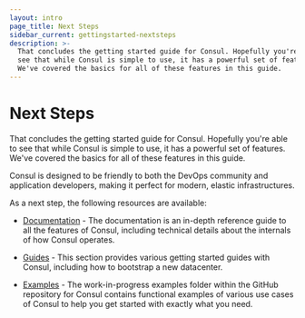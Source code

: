 ```yaml
---
layout: intro
page_title: Next Steps
sidebar_current: gettingstarted-nextsteps
description: >-
  That concludes the getting started guide for Consul. Hopefully you're able to
  see that while Consul is simple to use, it has a powerful set of features.
  We've covered the basics for all of these features in this guide.
---
```


# Next Steps

That concludes the getting started guide for Consul. Hopefully you're able to
see that while Consul is simple to use, it has a powerful set of features.
We've covered the basics for all of these features in this guide.

Consul is designed to be friendly to both the DevOps community and
application developers, making it perfect for modern, elastic infrastructures.

As a next step, the following resources are available:

- [Documentation](/docs) - The documentation is an in-depth reference
  guide to all the features of Consul, including technical details about the
  internals of how Consul operates.

- [Guides](/docs/guides) - This section provides various getting
  started guides with Consul, including how to bootstrap a new datacenter.

- [Examples](https://github.com/hashicorp/consul/tree/master/demo) -
  The work-in-progress examples folder within the GitHub
  repository for Consul contains functional examples of various use cases
  of Consul to help you get started with exactly what you need.
